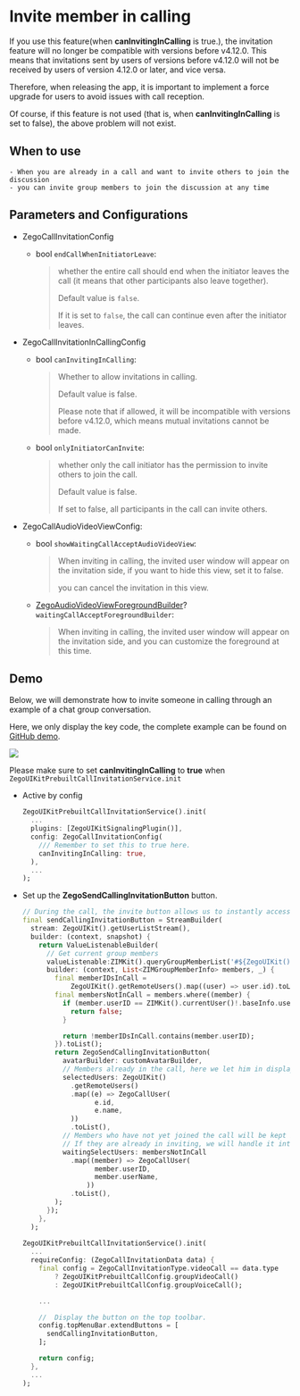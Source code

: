 # Invite member in calling

<Warning title="Incompatible with older versions">

If you use this feature(when **canInvitingInCalling** is true.), the invitation feature will no longer be compatible with versions before v4.12.0. This means that invitations sent by users of versions before v4.12.0 will not be received by users of version 4.12.0 or later, and vice versa.

Therefore, when releasing the app, it is important to implement a force upgrade for users to avoid issues with call reception.

Of course, if this feature is not used (that is, when **canInvitingInCalling** is set to false), the above problem will not exist.
</Warning>

## When to use
    
    - When you are already in a call and want to invite others to join the discussion
    - you can invite group members to join the discussion at any time

## Parameters and Configurations

- ZegoCallInvitationConfig

  - bool `endCallWhenInitiatorLeave`:

    >  whether the entire call should end when the initiator leaves the call (it means that other participants also leave together).
    >
    >  Default value is `false`.
    >
    >  If it is set to `false`, the call can continue even after the initiator leaves.

- ZegoCallInvitationInCallingConfig

  -  bool `canInvitingInCalling`:
      
      >  Whether to allow invitations in calling.   
      >
      >  Default value is false.   
      >
      >  Please note that if allowed, it will be incompatible with versions before v4.12.0, which means mutual invitations cannot be made.

  - bool `onlyInitiatorCanInvite`:

      >  whether only the call initiator has the permission to invite others to join the call.   
      >
      >  Default value is false.   
      >
      >  If set to false, all participants in the call can invite others.

- ZegoCallAudioVideoViewConfig:

  - bool `showWaitingCallAcceptAudioVideoView`:
    > When inviting in calling, the invited user window will appear on the invitation side, if you want to hide this view, set it to false.
    >
    > you can cancel the invitation in this view.

  - [ZegoAudioVideoViewForegroundBuilder](https://pub.dev/documentation/zego_uikit_prebuilt_call/latest/zego_uikit_prebuilt_call/ZegoAudioVideoViewForegroundBuilder.html)?`waitingCallAcceptForegroundBuilder`:

    > When inviting in calling, the invited user window will appear on the invitation side, and you can customize the foreground at this time.

## Demo

Below, we will demonstrate how to invite someone in calling through an example of a chat group conversation.

Here, we only display the key code, the complete example can be found on [GitHub demo](https://github.com/ZEGOCLOUD/zego_inapp_chat_uikit_example_flutter/tree/master/basic_demo).

<Frame width="480" height="auto" caption="">
  <img src="https://storage.zego.im/sdk-doc/Pics/ZegoUIKit/Flutter/call/group_chat_call_example.gif" />
</Frame>

<Check title="Check">Please make sure to set **canInvitingInCalling** to **true** when `ZegoUIKitPrebuiltCallInvitationService.init`</Check>

- Active by config

  ```dart {6}
  ZegoUIKitPrebuiltCallInvitationService().init(
    ...
    plugins: [ZegoUIKitSignalingPlugin()],
    config: ZegoCallInvitationConfig(
      /// Remember to set this to true here.
      canInvitingInCalling: true,
    ),
    ...
  );
  ```

- Set up the **ZegoSendCallingInvitationButton** button.

  ```dart {18-36,50-53}
  // During the call, the invite button allows us to instantly access current group members who have not yet joined the call, and display them for selection in the list.
  final sendCallingInvitationButton = StreamBuilder(
    stream: ZegoUIKit().getUserListStream(),
    builder: (context, snapshot) {
      return ValueListenableBuilder(
        // Get current group members
        valueListenable:ZIMKit().queryGroupMemberList('#${ZegoUIKit().getRoom().id}'),
        builder: (context, List<ZIMGroupMemberInfo> members, _) {
          final memberIDsInCall =
              ZegoUIKit().getRemoteUsers().map((user) => user.id).toList();
          final membersNotInCall = members.where((member) {
            if (member.userID == ZIMKit().currentUser()!.baseInfo.userID) {
              return false;
            }

            return !memberIDsInCall.contains(member.userID);
          }).toList();
          return ZegoSendCallingInvitationButton(
            avatarBuilder: customAvatarBuilder,
            // Members already in the call, here we let him in display mode.
            selectedUsers: ZegoUIKit()
              .getRemoteUsers()
              .map((e) => ZegoCallUser(
                    e.id,
                    e.name,
              ))
              .toList(),
            // Members who have not yet joined the call will be kept in an optional state. 
            // If they are already in inviting, we will handle it internally.
            waitingSelectUsers: membersNotInCall
              .map((member) => ZegoCallUser(
                    member.userID,
                    member.userName,
                  ))
              .toList(),
          );
        });
      },
    );
    
  ZegoUIKitPrebuiltCallInvitationService().init(
    ...
    requireConfig: (ZegoCallInvitationData data) {
      final config = ZegoCallInvitationType.videoCall == data.type
          ? ZegoUIKitPrebuiltCallConfig.groupVideoCall()
          : ZegoUIKitPrebuiltCallConfig.groupVoiceCall();

      ... 

      //  Display the button on the top toolbar.
      config.topMenuBar.extendButtons = [
        sendCallingInvitationButton,
      ];

      return config;
    },
    ...
  );
  ```